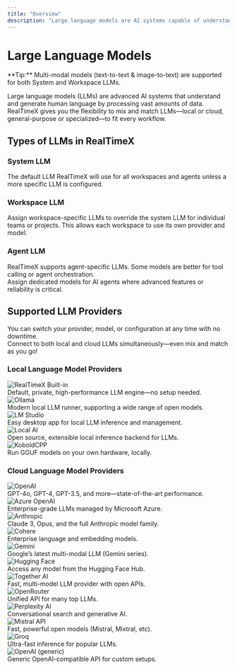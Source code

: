 ```yaml
---
title: "Overview"
description: "Large language models are AI systems capable of understanding and generating human language by processing vast amounts of text data."
---
```



# Large Language Models

<Callout type="info" emoji="💡">
  **Tip:** Multi-modal models (text-to-text & image-to-text) are supported for both System and Workspace LLMs.
</Callout>

Large language models (LLMs) are advanced AI systems that understand and generate human language by processing vast amounts of data.  
RealTimeX gives you the flexibility to mix and match LLMs—local or cloud, general-purpose or specialized—to fit every workflow.

## Types of LLMs in RealTimeX

### System LLM
The default LLM RealTimeX will use for all workspaces and agents unless a more specific LLM is configured.

### Workspace LLM
Assign workspace-specific LLMs to override the system LLM for individual teams or projects. This allows each workspace to use its own provider and model.

### Agent LLM
RealTimeX supports agent-specific LLMs. Some models are better for tool calling or agent orchestration.  
Assign dedicated models for AI agents where advanced features or reliability is critical.

## Supported LLM Providers

You can switch your provider, model, or configuration at any time with no downtime.  
Connect to both local and cloud LLMs simultaneously—even mix and match as you go!

### Local Language Model Providers

<div style={{
  display: "grid",
  gridTemplateColumns: "repeat(auto-fit, minmax(230px, 1fr))",
  gap: "1rem",
  margin: "1.2rem 0"
}}>
  <FeatureCard title="Built-in (default)" href="./setup/llm-configuration/local/built-in">
    <img
      src="/images/ai-providers/realtimex.png"
      alt="RealTimeX Built-in"
      height={38}
      style={{
        display: "block",
        marginBottom: 8,
        maxHeight: 38,
        width: "auto",
        maxWidth: 80,
        objectFit: "contain"
      }}
    />
    <div>Default, private, high-performance LLM engine—no setup needed.</div>
  </FeatureCard>
  <FeatureCard title="Ollama" href="./setup/llm-configuration/local/ollama">
    <img
      src="/images/ai-providers/ollama.svg"
      alt="Ollama"
      height={38}
      style={{
        display: "block",
        marginBottom: 8,
        maxHeight: 38,
        width: "auto",
        maxWidth: 80,
        objectFit: "contain"
      }}
    />
    <div>Modern local LLM runner, supporting a wide range of open models.</div>
  </FeatureCard>
  <FeatureCard title="LM Studio" href="./setup/llm-configuration/local/lmstudio">
    <img
      src="/images/ai-providers/lmstudio.svg"
      alt="LM Studio"
      height={38}
      style={{
        display: "block",
        marginBottom: 8,
        maxHeight: 38,
        width: "auto",
        maxWidth: 80,
        objectFit: "contain"
      }}
    />
    <div>Easy desktop app for local LLM inference and management.</div>
  </FeatureCard>
  <FeatureCard title="Local AI" href="./setup/llm-configuration/local/localai">
    <img
      src="/images/ai-providers/localai.png"
      alt="Local AI"
      height={38}
      style={{
        display: "block",
        marginBottom: 8,
        maxHeight: 38,
        width: "auto",
        maxWidth: 80,
        objectFit: "contain"
      }}
    />
    <div>Open source, extensible local inference backend for LLMs.</div>
  </FeatureCard>
  <FeatureCard title="KoboldCPP" href="./setup/llm-configuration/local/kobaldcpp">
    <img
      src="/images/ai-providers/koboldcpp.png"
      alt="KoboldCPP"
      height={38}
      style={{
        display: "block",
        marginBottom: 8,
        maxHeight: 38,
        width: "auto",
        maxWidth: 80,
        objectFit: "contain"
      }}
    />
    <div>Run GGUF models on your own hardware, locally.</div>
  </FeatureCard>
</div>

### Cloud Language Model Providers

<div style={{
  display: "grid",
  gridTemplateColumns: "repeat(auto-fit, minmax(230px, 1fr))",
  gap: "1rem",
  margin: "1.2rem 0"
}}>
  <FeatureCard title="OpenAI" href="./setup/llm-configuration/cloud/openai">
    <img
      src="/images/ai-providers/openai.svg"
      alt="OpenAI"
      height={38}
      style={{
        display: "block",
        marginBottom: 8,
        maxHeight: 38,
        width: "auto",
        maxWidth: 80,
        objectFit: "contain"
      }}
    />
    <div>GPT-4o, GPT-4, GPT-3.5, and more—state-of-the-art performance.</div>
  </FeatureCard>
  <FeatureCard title="Azure OpenAI" href="./setup/llm-configuration/cloud/azure-openai">
    <img
      src="/images/ai-providers/azure.svg"
      alt="Azure OpenAI"
      height={38}
      style={{
        display: "block",
        marginBottom: 8,
        maxHeight: 38,
        width: "auto",
        maxWidth: 80,
        objectFit: "contain"
      }}
    />
    <div>Enterprise-grade LLMs managed by Microsoft Azure.</div>
  </FeatureCard>
  <FeatureCard title="Anthropic" href="./setup/llm-configuration/cloud/anthropic">
    <img
      src="/images/ai-providers/anthropic.svg"
      alt="Anthropic"
      height={38}
      style={{
        display: "block",
        marginBottom: 8,
        maxHeight: 38,
        width: "auto",
        maxWidth: 80,
        objectFit: "contain"
      }}
    />
    <div>Claude 3, Opus, and the full Anthropic model family.</div>
  </FeatureCard>
  <FeatureCard title="Cohere" href="./setup/llm-configuration/cloud/cohere">
    <img
      src="/images/ai-providers/cohere-color.svg"
      alt="Cohere"
      height={38}
      style={{
        display: "block",
        marginBottom: 8,
        maxHeight: 38,
        width: "auto",
        maxWidth: 80,
        objectFit: "contain"
      }}
    />
    <div>Enterprise language and embedding models.</div>
  </FeatureCard>
  <FeatureCard title="Google Gemini Pro" href="./setup/llm-configuration/cloud/google-gemini">
    <img
      src="/images/ai-providers/gemini-color.svg"
      alt="Gemini"
      height={38}
      style={{
        display: "block",
        marginBottom: 8,
        maxHeight: 38,
        width: "auto",
        maxWidth: 80,
        objectFit: "contain"
      }}
    />
    <div>Google’s latest multi-modal LLM (Gemini series).</div>
  </FeatureCard>
  <FeatureCard title="Hugging Face" href="./setup/llm-configuration/cloud/huggingface">
    <img
      src="/images/ai-providers/huggingface-color.svg"
      alt="Hugging Face"
      height={38}
      style={{
        display: "block",
        marginBottom: 8,
        maxHeight: 38,
        width: "auto",
        maxWidth: 80,
        objectFit: "contain"
      }}
    />
    <div>Access any model from the Hugging Face Hub.</div>
  </FeatureCard>
  <FeatureCard title="Together AI" href="./setup/llm-configuration/cloud/together-ai">
    <img
      src="/images/ai-providers/together-color.svg"
      alt="Together AI"
      height={38}
      style={{
        display: "block",
        marginBottom: 8,
        maxHeight: 38,
        width: "auto",
        maxWidth: 80,
        objectFit: "contain"
      }}
    />
    <div>Fast, multi-model LLM provider with open APIs.</div>
  </FeatureCard>
  <FeatureCard title="OpenRouter" href="/setup/llm-configuration/cloud/openrouter">
    <img
      src="/images/ai-providers/openrouter.svg"
      alt="OpenRouter"
      height={38}
      style={{
        display: "block",
        marginBottom: 8,
        maxHeight: 38,
        width: "auto",
        maxWidth: 80,
        objectFit: "contain"
      }}
    />
    <div>Unified API for many top LLMs.</div>
  </FeatureCard>
  <FeatureCard title="Perplexity AI" href="./setup/llm-configuration/cloud/perplexity-ai">
    <img
      src="/images/ai-providers/perplexity.svg"
      alt="Perplexity AI"
      height={38}
      style={{
        display: "block",
        marginBottom: 8,
        maxHeight: 38,
        width: "auto",
        maxWidth: 80,
        objectFit: "contain"
      }}
    />
    <div>Conversational search and generative AI.</div>
  </FeatureCard>
  <FeatureCard title="Mistral API" href="./setup/llm-configuration/cloud/mistral-ai">
    <img
      src="/images/ai-providers/mistral-color.svg"
      alt="Mistral API"
      height={38}
      style={{
        display: "block",
        marginBottom: 8,
        maxHeight: 38,
        width: "auto",
        maxWidth: 80,
        objectFit: "contain"
      }}
    />
    <div>Fast, powerful open models (Mistral, Mixtral, etc).</div>
  </FeatureCard>
  <FeatureCard title="Groq" href="./setup/llm-configuration/cloud/groq">
    <img
      src="/images/ai-providers/groq.svg"
      alt="Groq"
      height={38}
      style={{
        display: "block",
        marginBottom: 8,
        maxHeight: 38,
        width: "auto",
        maxWidth: 80,
        objectFit: "contain"
      }}
    />
    <div>Ultra-fast inference for popular LLMs.</div>
  </FeatureCard>
  <FeatureCard title="OpenAI (generic)" href="./setup/llm-configuration/cloud/openai-generic">
    <img
      src="/images/ai-providers/openai.svg"
      alt="OpenAI (generic)"
      height={38}
      style={{
        display: "block",
        marginBottom: 8,
        maxHeight: 38,
        width: "auto",
        maxWidth: 80,
        objectFit: "contain"
      }}
    />
    <div>Generic OpenAI-compatible API for custom setups.</div>
  </FeatureCard>
</div>

